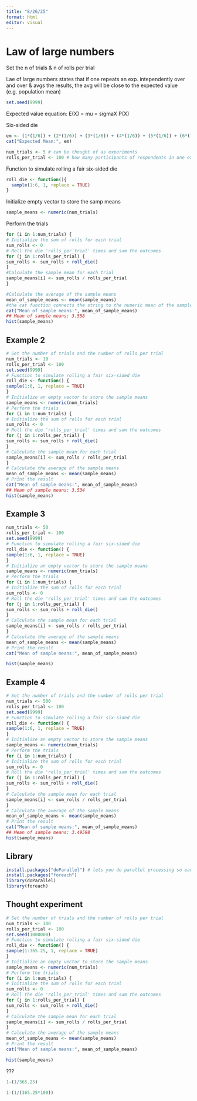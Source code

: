 ```yaml
---
title: "8/26/25"
format: html
editor: visual
---
```


# Law of large numbers

Set the n of trials & n of rolls per trial

Lae of large numbers states that if one repeats an exp. intependently over and over & avgs the results, the avg will be close to the expected value (e.g. population mean)

```r
set.seed(9999)
```

Expected value equation: E(X) = mu = sigmaX P(X)

Six-sided die

```r
em <- (1*(1/6)) + (2*(1/6)) + (3*(1/6)) + (4*(1/6)) + (5*(1/6)) + (6*(1/6)) 
cat("Expected Mean:", em)
```

```r
num_trials <- 5 # can be thought of as experiments
rolls_per_trial <- 100 # how many participants of respondents in one experiment
```

Function to simulate rolling a fair six-sided die

```r
roll_die <- function(){
  sample(1:6, 1, replace = TRUE)
}
```

Initialize empty vector to store the samp means

```r
sample_means <- numeric(num_trials)
```

Perform the trials

```r
for (i in 1:num_trials) {
# Initialize the sum of rolls for each trial
sum_rolls <- 0
# Roll the die 'rolls_per_trial' times and sum the outcomes
for (j in 1:rolls_per_trial) {
sum_rolls <- sum_rolls + roll_die()
}
#Calculate the sample mean for each trial
sample_means[i] <- sum_rolls / rolls_per_trial
}

#Calculate the average of the sample means
mean_of_sample_means <- mean(sample_means)
#the cat function connects the string to the numeric mean of the sample means
cat("Mean of sample means:", mean_of_sample_means)
## Mean of sample means: 3.558
hist(sample_means)
```

## Example 2

```r
# Set the number of trials and the number of rolls per trial
num_trials <- 10
rolls_per_trial <- 100
set.seed(9999)
# Function to simulate rolling a fair six-sided die
roll_die <- function() {
sample(1:6, 1, replace = TRUE)
}
# Initialize an empty vector to store the sample means
sample_means <- numeric(num_trials)
# Perform the trials
for (i in 1:num_trials) {
# Initialize the sum of rolls for each trial
sum_rolls <- 0
# Roll the die 'rolls_per_trial' times and sum the outcomes
for (j in 1:rolls_per_trial) {
sum_rolls <- sum_rolls + roll_die()
}
# Calculate the sample mean for each trial
sample_means[i] <- sum_rolls / rolls_per_trial
}
# Calculate the average of the sample means
mean_of_sample_means <- mean(sample_means)
# Print the result
cat("Mean of sample means:", mean_of_sample_means)
## Mean of sample means: 3.534
hist(sample_means)
```

## Example 3

```r
num_trials <- 50
rolls_per_trial <- 100
set.seed(9999)
# Function to simulate rolling a fair six-sided die
roll_die <- function() {
sample(1:6, 1, replace = TRUE)
}
# Initialize an empty vector to store the sample means
sample_means <- numeric(num_trials)
# Perform the trials
for (i in 1:num_trials) {
# Initialize the sum of rolls for each trial
sum_rolls <- 0
# Roll the die 'rolls_per_trial' times and sum the outcomes
for (j in 1:rolls_per_trial) {
sum_rolls <- sum_rolls + roll_die()
}
# Calculate the sample mean for each trial
sample_means[i] <- sum_rolls / rolls_per_trial
}
# Calculate the average of the sample means
mean_of_sample_means <- mean(sample_means)
# Print the result
cat("Mean of sample means:", mean_of_sample_means)

hist(sample_means)
```

## Example 4

```r
# Set the number of trials and the number of rolls per trial
num_trials <- 500
rolls_per_trial <- 100
set.seed(9999)
# Function to simulate rolling a fair six-sided die
roll_die <- function() {
sample(1:6, 1, replace = TRUE)
}
# Initialize an empty vector to store the sample means
sample_means <- numeric(num_trials)
# Perform the trials
for (i in 1:num_trials) {
# Initialize the sum of rolls for each trial
sum_rolls <- 0
# Roll the die 'rolls_per_trial' times and sum the outcomes
for (j in 1:rolls_per_trial) {
sum_rolls <- sum_rolls + roll_die()
}
# Calculate the sample mean for each trial
sample_means[i] <- sum_rolls / rolls_per_trial
}
# Calculate the average of the sample means
mean_of_sample_means <- mean(sample_means)
# Print the result
cat("Mean of sample means:", mean_of_sample_means)
## Mean of sample means: 3.49598
hist(sample_means)
```

## Library

```r
install.packages("doParallel") # lets you do parallel processing so each core works on the problem at the same time, meaning your computations are fastert
install.packages("foreach")
library(doParallel)
library(foreach)
```

## Thought experiment

```r
# Set the number of trials and the number of rolls per trial
num_trials <- 100
rolls_per_trial <- 100
set.seed(1000000)
# Function to simulate rolling a fair six-sided die
roll_die <- function() {
sample(1:365.25, 1, replace = TRUE)
}
# Initialize an empty vector to store the sample means
sample_means <- numeric(num_trials)
# Perform the trials
for (i in 1:num_trials) {
# Initialize the sum of rolls for each trial
sum_rolls <- 0
# Roll the die 'rolls_per_trial' times and sum the outcomes
for (j in 1:rolls_per_trial) {
sum_rolls <- sum_rolls + roll_die()
}
# Calculate the sample mean for each trial
sample_means[i] <- sum_rolls / rolls_per_trial
}
# Calculate the average of the sample means
mean_of_sample_means <- mean(sample_means)
# Print the result
cat("Mean of sample means:", mean_of_sample_means)

hist(sample_means)
```

???

```r
1-(1/365.25)
```

```r
1-(1/(365.25*100))
```
